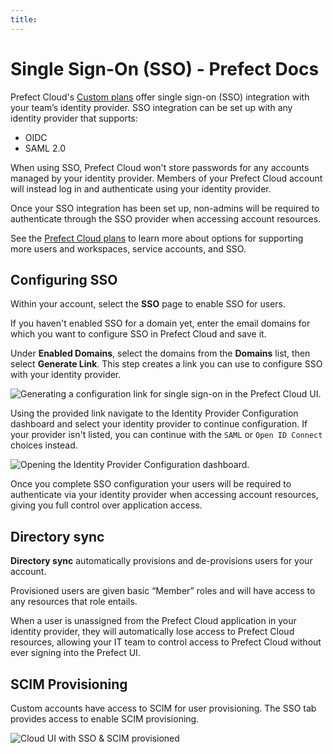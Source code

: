 ```yaml
---
title:
---
```

# Single Sign-On (SSO) - Prefect Docs
[](https://github.com/PrefectHQ/prefect/edit/main/docs/cloud/users/sso.md "Edit this page")

Prefect Cloud's [Custom plans](https://www.prefect.io/pricing) offer single sign-on (SSO) integration with your team’s identity provider. SSO integration can be set up with any identity provider that supports:

*   OIDC
*   SAML 2.0

When using SSO, Prefect Cloud won't store passwords for any accounts managed by your identity provider. Members of your Prefect Cloud account will instead log in and authenticate using your identity provider.

Once your SSO integration has been set up, non-admins will be required to authenticate through the SSO provider when accessing account resources.

See the [Prefect Cloud plans](https://www.prefect.io/pricing) to learn more about options for supporting more users and workspaces, service accounts, and SSO.

Configuring SSO
-----------------------------------------------------

Within your account, select the **SSO** page to enable SSO for users.

If you haven't enabled SSO for a domain yet, enter the email domains for which you want to configure SSO in Prefect Cloud and save it.

Under **Enabled Domains**, select the domains from the **Domains** list, then select **Generate Link**. This step creates a link you can use to configure SSO with your identity provider.

![Generating a configuration link for single sign-on in the Prefect Cloud UI.](/images/sso1.png)

Using the provided link navigate to the Identity Provider Configuration dashboard and select your identity provider to continue configuration. If your provider isn't listed, you can continue with the `SAML` or `Open ID Connect` choices instead.

![Opening the Identity Provider Configuration dashboard.](/images/sso2.png)

Once you complete SSO configuration your users will be required to authenticate via your identity provider when accessing account resources, giving you full control over application access.

Directory sync
---------------------------------------------------

**Directory sync** automatically provisions and de-provisions users for your account.

Provisioned users are given basic “Member” roles and will have access to any resources that role entails.

When a user is unassigned from the Prefect Cloud application in your identity provider, they will automatically lose access to Prefect Cloud resources, allowing your IT team to control access to Prefect Cloud without ever signing into the Prefect UI.

SCIM Provisioning
---------------------------------------------------------

Custom accounts have access to SCIM for user provisioning. The SSO tab provides access to enable SCIM provisioning.

![Cloud UI with SSO & SCIM provisioned](/images/sso3.png)